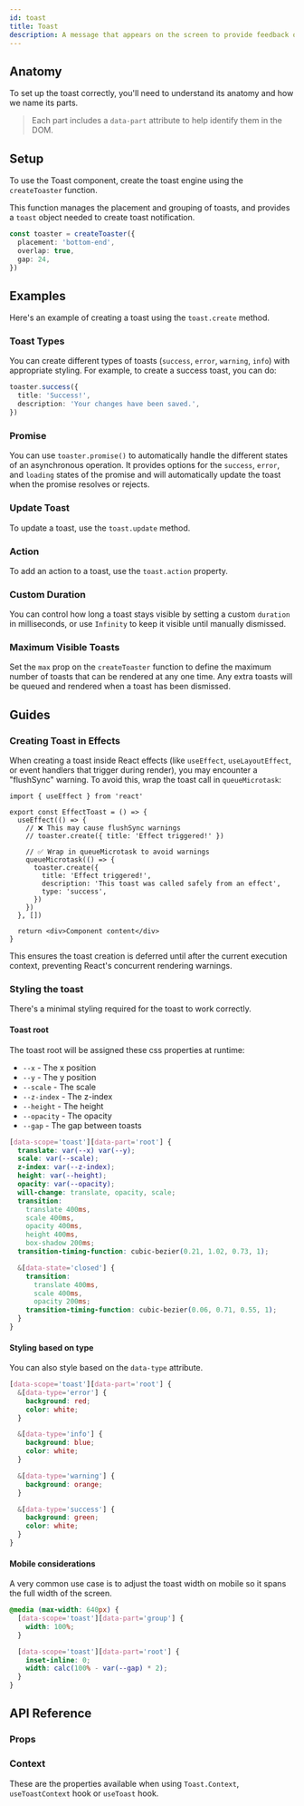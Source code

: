 ```yaml
---
id: toast
title: Toast
description: A message that appears on the screen to provide feedback on an action.
---
```


<ComponentPreview id="Toast" />

## Anatomy

To set up the toast correctly, you'll need to understand its anatomy and how we name its parts.

> Each part includes a `data-part` attribute to help identify them in the DOM.

<Anatomy id="toast" />

## Setup

To use the Toast component, create the toast engine using the `createToaster` function.

This function manages the placement and grouping of toasts, and provides a `toast` object needed to create toast
notification.

```ts
const toaster = createToaster({
  placement: 'bottom-end',
  overlap: true,
  gap: 24,
})
```

## Examples

Here's an example of creating a toast using the `toast.create` method.

<Example id="basic" />

### Toast Types

You can create different types of toasts (`success`, `error`, `warning`, `info`) with appropriate styling. For example,
to create a success toast, you can do:

```ts
toaster.success({
  title: 'Success!',
  description: 'Your changes have been saved.',
})
```

<Example id="types" />

### Promise

You can use `toaster.promise()` to automatically handle the different states of an asynchronous operation. It provides
options for the `success`, `error`, and `loading` states of the promise and will automatically update the toast when the
promise resolves or rejects.

<Example id="promise-toast" />

### Update Toast

To update a toast, use the `toast.update` method.

<Example id="update" />

### Action

To add an action to a toast, use the `toast.action` property.

<Example id="action" />

### Custom Duration

You can control how long a toast stays visible by setting a custom `duration` in milliseconds, or use `Infinity` to keep
it visible until manually dismissed.

<Example id="duration" />

### Maximum Visible Toasts

Set the `max` prop on the `createToaster` function to define the maximum number of toasts that can be rendered at any
one time. Any extra toasts will be queued and rendered when a toast has been dismissed.

<Example id="max-toasts" />

## Guides

### Creating Toast in Effects

When creating a toast inside React effects (like `useEffect`, `useLayoutEffect`, or event handlers that trigger during
render), you may encounter a "flushSync" warning. To avoid this, wrap the toast call in `queueMicrotask`:

```tsx
import { useEffect } from 'react'

export const EffectToast = () => {
  useEffect(() => {
    // ❌ This may cause flushSync warnings
    // toaster.create({ title: 'Effect triggered!' })

    // ✅ Wrap in queueMicrotask to avoid warnings
    queueMicrotask(() => {
      toaster.create({
        title: 'Effect triggered!',
        description: 'This toast was called safely from an effect',
        type: 'success',
      })
    })
  }, [])

  return <div>Component content</div>
}
```

This ensures the toast creation is deferred until after the current execution context, preventing React's concurrent
rendering warnings.

### Styling the toast

There's a minimal styling required for the toast to work correctly.

#### Toast root

The toast root will be assigned these css properties at runtime:

- `--x` - The x position
- `--y` - The y position
- `--scale` - The scale
- `--z-index` - The z-index
- `--height` - The height
- `--opacity` - The opacity
- `--gap` - The gap between toasts

```css
[data-scope='toast'][data-part='root'] {
  translate: var(--x) var(--y);
  scale: var(--scale);
  z-index: var(--z-index);
  height: var(--height);
  opacity: var(--opacity);
  will-change: translate, opacity, scale;
  transition:
    translate 400ms,
    scale 400ms,
    opacity 400ms,
    height 400ms,
    box-shadow 200ms;
  transition-timing-function: cubic-bezier(0.21, 1.02, 0.73, 1);

  &[data-state='closed'] {
    transition:
      translate 400ms,
      scale 400ms,
      opacity 200ms;
    transition-timing-function: cubic-bezier(0.06, 0.71, 0.55, 1);
  }
}
```

#### Styling based on type

You can also style based on the `data-type` attribute.

```css
[data-scope='toast'][data-part='root'] {
  &[data-type='error'] {
    background: red;
    color: white;
  }

  &[data-type='info'] {
    background: blue;
    color: white;
  }

  &[data-type='warning'] {
    background: orange;
  }

  &[data-type='success'] {
    background: green;
    color: white;
  }
}
```

#### Mobile considerations

A very common use case is to adjust the toast width on mobile so it spans the full width of the screen.

```css
@media (max-width: 640px) {
  [data-scope='toast'][data-part='group'] {
    width: 100%;
  }

  [data-scope='toast'][data-part='root'] {
    inset-inline: 0;
    width: calc(100% - var(--gap) * 2);
  }
}
```

## API Reference

### Props

<ComponentTypes id="toast" />

### Context

These are the properties available when using `Toast.Context`, `useToastContext` hook or `useToast` hook.

<ContextType id="toast" />
